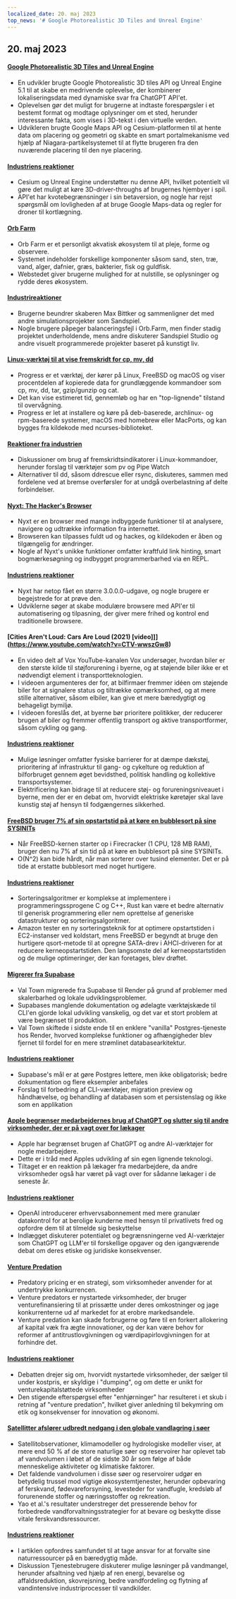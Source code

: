 ```yaml
---
localized_date: 20. maj 2023
top_news: '# Google Photorealistic 3D Tiles and Unreal Engine'
---
```




<CallToAction />

<Steps>

## 20. maj 2023

#### [Google Photorealistic 3D Tiles and Unreal Engine](https://nilsbakker.nl/portfolio/3d-tiles/)

- En udvikler brugte Google Photorealistic 3D tiles API og Unreal Engine 5.1 til at skabe en medrivende oplevelse, der kombinerer lokaliseringsdata med dynamiske svar fra ChatGPT API'et.
- Oplevelsen gør det muligt for brugerne at indtaste forespørgsler i et bestemt format og modtage oplysninger om et sted, herunder interessante fakta, som vises i 3D-tekst i den virtuelle verden.
- Udvikleren brugte Google Maps API og Cesium-platformen til at hente data om placering og geometri og skabte en smart portalmekanisme ved hjælp af Niagara-partikelsystemet til at flytte brugeren fra den nuværende placering til den nye placering.

#### [Industriens reaktioner](http://news.ycombinator.com/item?id=36000631)

- Cesium og Unreal Engine understøtter nu denne API, hvilket potentielt vil gøre det muligt at køre 3D-driver-throughs af brugernes hjembyer i spil.
- API'et har kvotebegrænsninger i sin betaversion, og nogle har rejst spørgsmål om lovligheden af at bruge Google Maps-data og regler for droner til kortlægning.

#### [Orb Farm](https://orb.farm/)

- Orb Farm er et personligt akvatisk økosystem til at pleje, forme og observere.
- Systemet indeholder forskellige komponenter såsom sand, sten, træ, vand, alger, dafnier, græs, bakterier, fisk og guldfisk.
- Webstedet giver brugerne mulighed for at nulstille, se oplysninger og rydde deres økosystem.

#### [Industrireaktioner](http://news.ycombinator.com/item?id=35999835)

- Brugerne beundrer skaberen Max Bittker og sammenligner det med andre simulationsprojekter som Sandspiel.
- Nogle brugere påpeger balanceringsfejl i Orb.Farm, men finder stadig projektet underholdende, mens andre diskuterer Sandspiel Studio og andre visuelt programmerede projekter baseret på kunstigt liv.

#### [Linux-værktøj til at vise fremskridt for cp, mv, dd](https://github.com/Xfennec/progress)

- Progress er et værktøj, der kører på Linux, FreeBSD og macOS og viser procentdelen af kopierede data for grundlæggende kommandoer som cp, mv, dd, tar, gzip/gunzip og cat.
- Det kan vise estimeret tid, gennemløb og har en "top-lignende" tilstand til overvågning.
- Progress er let at installere og køre på deb-baserede, archlinux- og rpm-baserede systemer, macOS med homebrew eller MacPorts, og kan bygges fra kildekode med ncurses-biblioteket.

#### [Reaktioner fra industrien](http://news.ycombinator.com/item?id=36000407)

- Diskussioner om brug af fremskridtsindikatorer i Linux-kommandoer, herunder forslag til værktøjer som pv og Pipe Watch
- Alternativer til dd, såsom ddrescue eller rsync, diskuteres, sammen med fordelene ved at bremse overførsler for at undgå overbelastning af delte forbindelser.

#### [Nyxt: The Hacker's Browser](https://nyxt.atlas.engineer/)

- Nyxt er en browser med mange indbyggede funktioner til at analysere, navigere og udtrække information fra internettet.
- Browseren kan tilpasses fuldt ud og hackes, og kildekoden er åben og tilgængelig for ændringer.
- Nogle af Nyxt's unikke funktioner omfatter kraftfuld link hinting, smart bogmærkesøgning og indbygget programmerbarhed via en REPL.

#### [Industriens reaktioner](http://news.ycombinator.com/item?id=36006423)

- Nyxt har netop fået en større 3.0.0.0-udgave, og nogle brugere er begejstrede for at prøve den.
- Udviklerne søger at skabe modulære browsere med API'er til automatisering og tilpasning, der giver mere frihed og kontrol end traditionelle browsere.

#### [Cities Aren't Loud: Cars Are Loud (2021) [video]]](https://www.youtube.com/watch?v=CTV-wwszGw8)

- En video delt af Vox YouTube-kanalen Vox undersøger, hvordan biler er den største kilde til støjforurening i byerne, og at støjende biler ikke er et nødvendigt element i transportteknologien.
- I videoen argumenteres der for, at bilfirmaer fremmer idéen om støjende biler for at signalere status og tiltrække opmærksomhed, og at mere stille alternativer, såsom elbiler, kan give et mere bæredygtigt og behageligt bymiljø.
- I videoen foreslås det, at byerne bør prioritere politikker, der reducerer brugen af biler og fremmer offentlig transport og aktive transportformer, såsom cykling og gang.

#### [Industriens reaktioner](http://news.ycombinator.com/item?id=35999950)

- Mulige løsninger omfatter fysiske barrierer for at dæmpe dækstøj, prioritering af infrastruktur til gang- og cykelture og reduktion af bilforbruget gennem øget bevidsthed, politisk handling og kollektive transportsystemer.
- Elektrificering kan bidrage til at reducere støj- og forureningsniveauet i byerne, men der er en debat om, hvorvidt elektriske køretøjer skal lave kunstig støj af hensyn til fodgængernes sikkerhed.

#### [FreeBSD bruger 7% af sin opstartstid på at køre en bubblesort på sine SYSINITs](https://twitter.com/cperciva/status/1659558311920914432)

- Når FreeBSD-kernen starter op i Firecracker (1 CPU, 128 MB RAM), bruger den nu 7% af sin tid på at køre en bubblesort på sine SYSINITs.
- O(N^2) kan bide hårdt, når man sorterer over tusind elementer. Det er på tide at erstatte bubblesort med noget hurtigere.

#### [Industriens reaktioner](http://news.ycombinator.com/item?id=36002574)

- Sorteringsalgoritmer er komplekse at implementere i programmeringssprogene C og C++, Rust kan være et bedre alternativ til generisk programmering eller nem oprettelse af generiske datastrukturer og sorteringsalgoritmer.
- Amazon tester en ny sorteringsteknik for at optimere opstartstiden i EC2-instanser ved koldstart, mens FreeBSD er begyndt at bruge den hurtigere qsort-metode til at opregne SATA-drev i AHCI-driveren for at reducere kerneopstartstiden. Den langsomste del af kerneopstartstiden og de mulige optimeringer, der kan foretages, blev drøftet.

#### [Migrerer fra Supabase](https://blog.val.town/blog/migrating-from-supabase)

- Val Town migrerede fra Supabase til Render på grund af problemer med skalerbarhed og lokale udviklingsproblemer.
- Supabases manglende dokumentation og ødelagte værktøjskæde til CLI'en gjorde lokal udvikling vanskelig, og det var et stort problem at være begrænset til produktion.
- Val Town skiftede i sidste ende til en enklere "vanilla" Postgres-tjeneste hos Render, hvorved komplekse funktioner og afhængigheder blev fjernet til fordel for en mere strømlinet databasearkitektur.

#### [Industriens reaktioner](http://news.ycombinator.com/item?id=36004925)

- Supabase's mål er at gøre Postgres lettere, men ikke obligatorisk; bedre dokumentation og flere eksempler anbefales
- Forslag til forbedring af CLI-værktøjer, migration preview og håndhævelse, og behandling af databasen som et persistenslag og ikke som en applikation

#### [Apple begrænser medarbejdernes brug af ChatGPT og slutter sig til andre virksomheder, der er på vagt over for lækager](https://www.wsj.com/articles/apple-restricts-use-of-chatgpt-joining-other-companies-wary-of-leaks-d44d7d34)

- Apple har begrænset brugen af ChatGPT og andre AI-værktøjer for nogle medarbejdere.
- Dette er i tråd med Apples udvikling af sin egen lignende teknologi.
- Tiltaget er en reaktion på lækager fra medarbejdere, da andre virksomheder også har været på vagt over for sådanne lækager i de seneste år.

#### [Industriens reaktioner](http://news.ycombinator.com/item?id=36000079)

- OpenAI introducerer erhvervsabonnement med mere granulær datakontrol for at berolige kunderne med hensyn til privatlivets fred og opfordre dem til at tilmelde sig beskyttelse
- Indlægget diskuterer potentialet og begrænsningerne ved AI-værktøjer som ChatGPT og LLM'er til forskellige opgaver og den igangværende debat om deres etiske og juridiske konsekvenser.

#### [Venture Predation](https://papers.ssrn.com/sol3/papers.cfm?abstract_id=4437360)

- Predatory pricing er en strategi, som virksomheder anvender for at undertrykke konkurrencen.
- Venture predators er nystartede virksomheder, der bruger venturefinansiering til at prissætte under deres omkostninger og jage konkurrenterne ud af markedet for at erobre markedsandele.
- Venture predation kan skade forbrugerne og føre til en forkert allokering af kapital væk fra ægte innovationer, og der kan være behov for reformer af antitrustlovgivningen og værdipapirlovgivningen for at forhindre det.

#### [Industriens reaktioner](http://news.ycombinator.com/item?id=36003096)

- Debatten drejer sig om, hvorvidt nystartede virksomheder, der sælger til under kostpris, er skyldige i "dumping", og om dette er unikt for venturekapitalstøttede virksomheder
- Den stigende efterspørgsel efter "enhjørninger" har resulteret i et skub i retning af "venture predation", hvilket giver anledning til bekymring om etik og konsekvenser for innovation og økonomi.

#### [Satellitter afslører udbredt nedgang i den globale vandlagring i søer](https://www.science.org/doi/10.1126/science.abo2812)

- Satellitobservationer, klimamodeller og hydrologiske modeller viser, at mere end 50 % af de store naturlige søer og reservoirer har oplevet tab af vandvolumen i løbet af de sidste 30 år som følge af både menneskelige aktiviteter og klimatiske faktorer.
- Det faldende vandvolumen i disse søer og reservoirer udgør en betydelig trussel mod vigtige økosystemtjenester, herunder opbevaring af ferskvand, fødevareforsyning, levesteder for vandfugle, kredsløb af forurenende stoffer og næringsstoffer og rekreation.
- Yao et al.'s resultater understreger det presserende behov for forbedrede vandforvaltningsstrategier for at bevare og beskytte disse vitale ferskvandsressourcer.

#### [Industriens reaktioner](http://news.ycombinator.com/item?id=35999438)

- I artiklen opfordres samfundet til at tage ansvar for at forvalte sine naturressourcer på en bæredygtig måde.
- Diskussion Tjenestebrugere diskuterer mulige løsninger på vandmangel, herunder afsaltning ved hjælp af ren energi, bevarelse og affaldsreduktion, skovrejsning, bedre vandfordeling og flytning af vandintensive industriprocesser til vandkilder.

</Steps>
